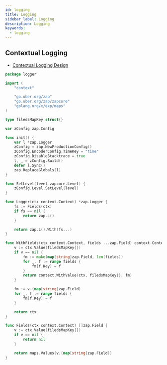 ```yaml
---
id: logging
title: Logging
sidebar_label: Logging
description: Logging
keywords:
  - logging
---
```


## Contextual Logging

- [Contextual Logging Design](/docs/lang/design/contextual-logging)

```go
package logger

import (
	"context"

	"go.uber.org/zap"
	"go.uber.org/zap/zapcore"
	"golang.org/x/exp/maps"
)

type filedsMapKey struct{}

var zConfig zap.Config

func init() {
	var l *zap.Logger
	zConfig = zap.NewProductionConfig()
	zConfig.EncoderConfig.TimeKey = "time"
	zConfig.DisableStacktrace = true
	l, _ = zConfig.Build()
	defer l.Sync()
	zap.ReplaceGlobals(l)
}

func SetLevel(level zapcore.Level) {
	zConfig.Level.SetLevel(level)
}

func Logger(ctx context.Context) *zap.Logger {
	fs := Fields(ctx)
	if fs == nil {
		return zap.L()
	}

	return zap.L().With(fs...)
}

func WithFields(ctx context.Context, fields ...zap.Field) context.Context {
	v := ctx.Value(filedsMapKey{})
	if v == nil {
		fm := make(map[string]zap.Field, len(fields))
		for _, f := range fields {
			fm[f.Key] = f
		}
		return context.WithValue(ctx, filedsMapKey{}, fm)
	}

	fm := v.(map[string]zap.Field)
	for _, f := range fields {
		fm[f.Key] = f
	}

	return ctx
}

func Fields(ctx context.Context) []zap.Field {
	v := ctx.Value(filedsMapKey{})
	if v == nil {
		return nil
	}

	return maps.Values(v.(map[string]zap.Field))
}

```
